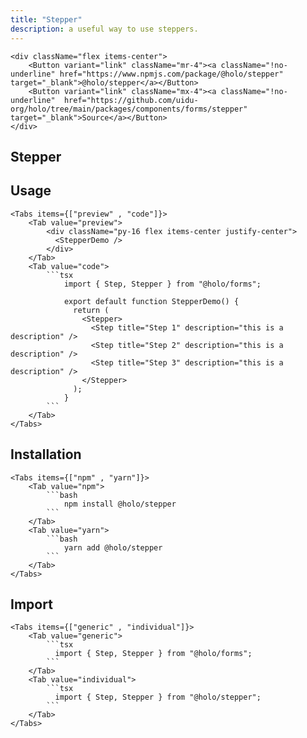 ```yaml
---
title: "Stepper"
description: a useful way to use steppers.
---
```



    <div className="flex items-center">
        <Button variant="link" className="mr-4"><a className="!no-underline" href="https://www.npmjs.com/package/@holo/stepper" target="_blank">@holo/stepper</a></Button>
        <Button variant="link" className="mx-4"><a className="!no-underline"  href="https://github.com/uidu-org/holo/tree/main/packages/components/forms/stepper" target="_blank">Source</a></Button>
    </div>

## Stepper

<StepperDemo />

## Usage

    <Tabs items={["preview" , "code"]}>
        <Tab value="preview">
            <div className="py-16 flex items-center justify-center">
              <StepperDemo />
            </div>
        </Tab>
        <Tab value="code">
            ```tsx
                import { Step, Stepper } from "@holo/forms";

                export default function StepperDemo() {
                  return (
                    <Stepper>
                      <Step title="Step 1" description="this is a description" />
                      <Step title="Step 2" description="this is a description" />
                      <Step title="Step 3" description="this is a description" />
                    </Stepper>
                  );
                }
            ```
        </Tab>
    </Tabs>

## Installation

    <Tabs items={["npm" , "yarn"]}>
        <Tab value="npm">
            ```bash
                npm install @holo/stepper
            ```
        </Tab>
        <Tab value="yarn">
            ```bash
                yarn add @holo/stepper
            ```
        </Tab>
    </Tabs>

## Import

    <Tabs items={["generic" , "individual"]}>
        <Tab value="generic">
            ```tsx
              import { Step, Stepper } from "@holo/forms";
            ```
        </Tab>
        <Tab value="individual">
            ```tsx
              import { Step, Stepper } from "@holo/stepper";
            ```
        </Tab>
    </Tabs>
